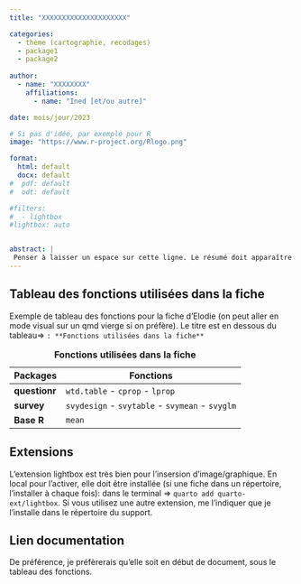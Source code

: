 ```yaml
---
title: "XXXXXXXXXXXXXXXXXXXXX"

categories:
  - thème (cartographie, recodages)
  - package1
  - package2
  
author: 
  - name: "XXXXXXXX"
    affiliations:
      - name: "Ined [et/ou autre]"

date: mois/jour/2023

# Si pas d'idée, par exemple pour R
image: "https://www.r-project.org/Rlogo.png"

format: 
  html: default
  docx: default
#  pdf: default
#  odt: default

#filters:
#  - lightbox
#lightbox: auto


abstract: | 
 Penser à laisser un espace sur cette ligne. Le résumé doit apparaître en vert
---
```


## Tableau des fonctions utilisées dans la fiche

Exemple de tableau des fonctions pour la fiche d'Elodie (on peut aller en mode visual sur un qmd vierge si on préfère). 
Le titre est en dessous du tableau=> `: **Fonctions utilisées dans la fiche**`

| Packages      | Fonctions                                       |
|---------------|-------------------------------------------------|
| **questionr** | `wtd.table` - `cprop` - `lprop`                 |
| **survey**    | `svydesign` - `svytable` - `svymean` - `svyglm` |
| **Base R**    | `mean`                                          |

: **Fonctions utilisées dans la fiche**


## Extensions

L'extension lightbox est très bien pour l'insersion d'image/graphique. 
En local pour l'activer, elle doit être installée (si une fiche dans un répertoire, l'installer à chaque fois): 
dans le terminal => `quarto add quarto-ext/lightbox`. Si vous utilisez une autre extension, me l'indiquer que je l'installe dans le répertoire du support.


## Lien documentation

De préférence, je préfèrerais qu'elle soit en début de document, sous le tableau des fonctions.





